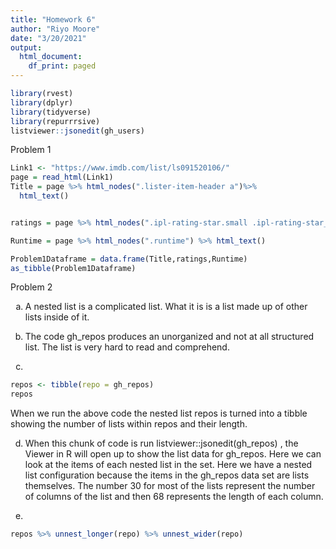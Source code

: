 ```yaml
---
title: "Homework 6"
author: "Riyo Moore"
date: "3/20/2021"
output:
  html_document:
    df_print: paged
---
```


```r
library(rvest) 
library(dplyr) 
library(tidyverse) 
library(repurrrsive)
listviewer::jsonedit(gh_users)  
```

Problem 1
```r
Link1 <- "https://www.imdb.com/list/ls091520106/"
page = read_html(Link1)
Title = page %>% html_nodes(".lister-item-header a")%>%
  html_text()


ratings = page %>% html_nodes(".ipl-rating-star.small .ipl-rating-star__rating") %>% html_text()

Runtime = page %>% html_nodes(".runtime") %>% html_text()

Problem1Dataframe = data.frame(Title,ratings,Runtime)
as_tibble(Problem1Dataframe)
```

Problem 2 

a) A nested list is a complicated list. What it is is a list made up of other lists inside of it. 

b)
The code gh_repos produces an unorganized and not at all structured list. The list is very hard to read and comprehend.  

c)
```r
repos <- tibble(repo = gh_repos)
repos
```
When we run the above code the nested list repos is turned into a tibble showing the number of lists within repos and their length. 

d) When this chunk of code is run listviewer::jsonedit(gh_repos) , the Viewer in R will open up to show the list data for gh_repos. Here we can look at the items of each nested list in the set. Here we have a nested list configuration because the items in the gh_repos data set are lists themselves. The number 30 for most of the lists represent the number of columns of the list and then 68 represents the length of each column. 

e) 
```r
repos %>% unnest_longer(repo) %>% unnest_wider(repo)
```
